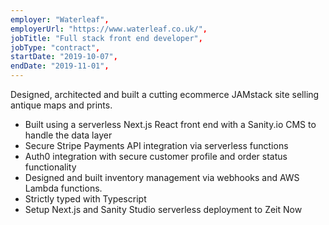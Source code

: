 ```yaml
---
employer: "Waterleaf",
employerUrl: "https://www.waterleaf.co.uk/",
jobTitle: "Full stack front end developer",
jobType: "contract",
startDate: "2019-10-07",
endDate: "2019-11-01",
---
```


Designed, architected and built a cutting ecommerce JAMstack site selling antique maps and prints.

- Built using a serverless Next.js React front end with a Sanity.io CMS to handle the data layer
- Secure Stripe Payments API integration via serverless functions
- Auth0 integration with secure customer profile and order status functionality
- Designed and built inventory management via webhooks and AWS Lambda functions.
- Strictly typed with Typescript
- Setup Next.js and Sanity Studio serverless deployment to Zeit Now
